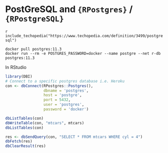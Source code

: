 # PostGreSQL and `{RPostgres}` / `{RPostgreSQL}`



`r include_techopedia("https://www.techopedia.com/definition/3499/postgresql")`

```
docker pull postgres:11.3
docker run --rm -e POSTGRES_PASSWORD=docker --name postgre --net r-db postgres:11.3
```

In RStudio 

``` r 
library(DBI)
# Connect to a specific postgres database i.e. Heroku
con <- dbConnect(RPostgres::Postgres(),
                 dbname = 'postgres', 
                 host = 'postgre',
                 port = 5432, 
                 user = 'postgres',
                 password = 'docker')

dbListTables(con)
dbWriteTable(con, "mtcars", mtcars)
dbListTables(con)

res <- dbSendQuery(con, "SELECT * FROM mtcars WHERE cyl = 4")
dbFetch(res)
dbClearResult(res)
```
